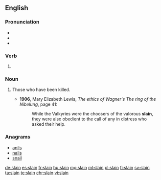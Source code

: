 ==English==

===Pronunciation===
* {{IPA|/sleɪn/|lang=en}}
* {{audio|en-us-slain.ogg|Audio (US)|lang=en}}
* {{rhymes|eɪn|lang=en}}

===Verb===
{{head|en}}

# {{past participle of|slay|lang=en}}

===Noun===
{{en-plural noun}}

# {{qualifier|with "the"}} Those who have been killed.
#* '''1906''', Mary Elizabeth Lewis, ''The ethics of Wagner's The ring of the Nibelung'', page 41:
#*: While the Valkyries were the choosers of the valorous '''slain''', they were also obedient to the call of any in distress who asked their help.

===Anagrams===
* [[anils#English|anils]]
* [[nails#English|nails]]
* [[snail#English|snail]]

[[de:slain]]
[[es:slain]]
[[fr:slain]]
[[hu:slain]]
[[mg:slain]]
[[ml:slain]]
[[pl:slain]]
[[fi:slain]]
[[sv:slain]]
[[ta:slain]]
[[te:slain]]
[[chr:slain]]
[[vi:slain]]